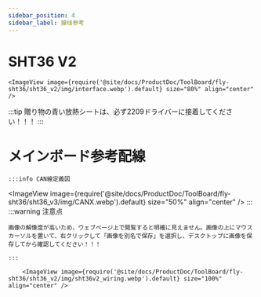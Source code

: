 ```yaml
---
sidebar_position: 4
sidebar_label: 接线参考
---
```


# SHT36 V2


    <ImageView image={require('@site/docs/ProductDoc/ToolBoard/fly-sht36/sht36_v2/img/interface.webp').default} size="80%" align="center" />


:::tip
贈り物の青い放熱シートは、必ず2209ドライバーに接着してください！！！
:::



# メインボード参考配線
    :::info CAN線定義図
<ImageView image={require('@site/docs/ProductDoc/ToolBoard/fly-sht36/sht36_v3/img/CANX.webp').default} size="50%" align="center" />
    :::
    :::warning 注意点

    画像の解像度が高いため、ウェブページ上で閲覧すると明確に見えません。画像の上にマウスカーソルを置いて、右クリックして「画像を別名で保存」を選択し、デスクトップに画像を保存してから確認してください！！！

    :::

        <ImageView image={require('@site/docs/ProductDoc/ToolBoard/fly-sht36/sht36_v2/img/sht36v2_wiring.webp').default} size="100%" align="center" />